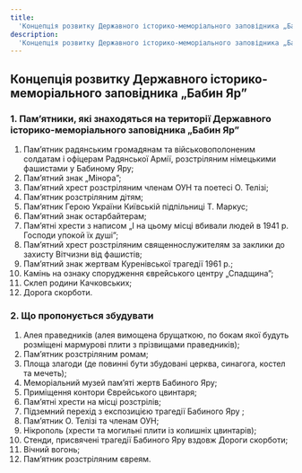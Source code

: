 ```yaml
---
title:
  'Концепція розвитку Державного історико-меморіального заповідника „Бабин Яр”'
description:
  'Концепція розвитку Державного історико-меморіального заповідника „Бабин Яр”'
---
```


## Концепція розвитку Державного історико-меморіального заповідника „Бабин Яр”

### 1. Пам’ятники, які знаходяться на території Державного історико-меморіального заповідника „Бабин Яр”

1. Пам’ятник радянським громадянам та військовополоненим солдатам і офіцерам
   Радянської Армії, розстріляним німецькими фашистами у Бабиному Яру;
2. Пам’ятний знак „Мінора”;
3. Пам’ятний хрест розстріляним членам ОУН та поетесі О. Телізі;
4. Пам’ятник розстріляним дітям;
5. Пам’ятник Герою України Київській підпільниці Т. Маркус;
6. Пам’ятний знак остарбайтерам;
7. Пам’ятні хрести з написом „І на цьому місці вбивали людей в 1941 р. Господи
   упокой їх душі”;
8. Пам’ятний хрест розстріляним священнослужителям за заклики до захисту
   Вітчизни від фашистів;
9. Пам’ятний знак жертвам Куренівської трагедії 1961 р.;
10. Камінь на ознаку спорудження єврейського центру „Спадщина”;
11. Склеп родини Качковських;
12. Дорога скорботи.

### 2. Що пропонується збудувати

1.  Алея праведників (алея вимощена брущаткою, по бокам якої будуть розміщені
    мармурові плити з прізвищами праведників);
2.  Пам’ятник розстріляним ромам;
3.  Площа злагоди (де повинні бути збудовані церква, синагога, костел та
    мечеть);
4.  Меморіальний музей пам’яті жертв Бабиного Яру;
5.  Приміщення контори Єврейського цвинтаря;
6.  Пам’ятні хрести на місці розстрілів;
7.  Підземний перехід з експозицією трагедії Бабиного Яру ;
8.  Пам’ятник О. Телізі та членам ОУН;
9.  Нікрополь (хрести та могильні плити із колишніх цвинтарів);
10. Стенди, присвячені трагедії Бабиного Яру вздовж Дороги скорботи;
11. Вічний вогонь;
12. Пам’ятник розстріляним євреям.
